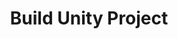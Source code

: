 ---
title: Build Unity Project
description: A guide to building your Unity project with Okto integrated.
full: false
---